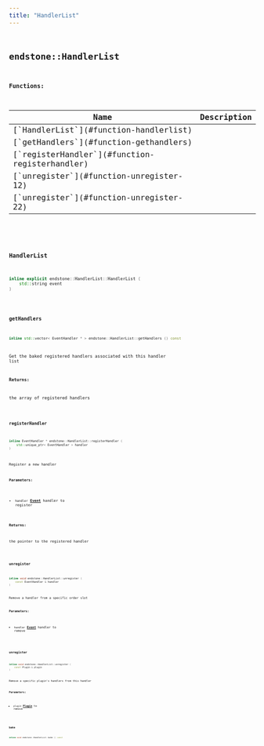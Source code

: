 ```yaml
---
title: "HandlerList"
---
```


## <code className="doc-symbol doc-symbol-class"/> endstone::HandlerList

















**Functions:**

<table>
<thead>
   <tr>
      <th>Name</th>
      <th>Description</th>
   </tr>
</thead>
<tbody>
<tr key="classendstone_1_1_handler_list_1abc3c311d2c072cde29bff7fe6ae1d2e0">
    <td>[`HandlerList`](#function-handlerlist)</td>
    <td></td>
</tr>
<tr key="classendstone_1_1_handler_list_1ad341b769bbf3a604e82392b84212a18d">
    <td>[`getHandlers`](#function-gethandlers)</td>
    <td></td>
</tr>
<tr key="classendstone_1_1_handler_list_1a0c020fd39ab3790ae5066d0770e9f5e5">
    <td>[`registerHandler`](#function-registerhandler)</td>
    <td></td>
</tr>
<tr key="classendstone_1_1_handler_list_1ad2417dc763c19d61a627a7e43c09b81a">
    <td>[`unregister`](#function-unregister-12)</td>
    <td></td>
</tr>
<tr key="classendstone_1_1_handler_list_1a5950519aa05fb195d32afad8ea03addc">
    <td>[`unregister`](#function-unregister-22)</td>
    <td></td>
</tr>
</tbody>
</table>

### <code className="doc-symbol doc-symbol-function"/> HandlerList

```cpp
inline explicit endstone::HandlerList::HandlerList (
    std::string event
) 
```


### <code className="doc-symbol doc-symbol-function"/> getHandlers

```cpp
inline std::vector< EventHandler * > endstone::HandlerList::getHandlers () const
```


Get the baked registered handlers associated with this handler list




**Returns:**

the array of registered handlers 





        
### <code className="doc-symbol doc-symbol-function"/> registerHandler

```cpp
inline EventHandler * endstone::HandlerList::registerHandler (
    std::unique_ptr< EventHandler > handler
) 
```


Register a new handler




**Parameters:**


* `handler` [**Event**](classendstone_1_1_event.md) handler to register 



**Returns:**

the pointer to the registered handler 





        
### <code className="doc-symbol doc-symbol-function"/> unregister

```cpp
inline void endstone::HandlerList::unregister (
    const EventHandler & handler
) 
```


Remove a handler from a specific order slot




**Parameters:**


* `handler` [**Event**](classendstone_1_1_event.md) handler to remove 




        
### <code className="doc-symbol doc-symbol-function"/> unregister

```cpp
inline void endstone::HandlerList::unregister (
    const Plugin & plugin
) 
```


Remove a specific plugin's handlers from this handler




**Parameters:**


* `plugin` [**Plugin**](classendstone_1_1_plugin.md) to remove 




        
### <code className="doc-symbol doc-symbol-function"/> bake

```cpp
inline void endstone::HandlerList::bake () const
```

